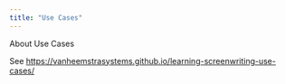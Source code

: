 ```yaml
---
title: "Use Cases"
---
```


About Use Cases

See <https://vanheemstrasystems.github.io/learning-screenwriting-use-cases/>
